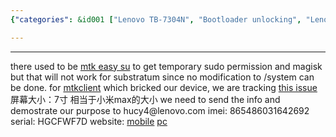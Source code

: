 ```yaml
---
{"categories": &id001 ["Lenovo TB-7304N", "Bootloader unlocking", "Lenovo support", "IMEI number", "Serial number", "Xiaomi Max", "Relevant websites"], "category": "Unlocking Bootloader", "date": "2022-09-27 16:09:16", "description": "This article discusses the challenges of unlocking the bootloader on a Lenovo TB-7304N device and offers guidance on contacting Lenovo for support. The device has a 7-inch screen similar to the Xiaomi Max, and it includes an IMEI number (865486031642692) and serial number (HGCFWF7D). Additionally, it provides links to helpful websites for more information.", "tags": *id001, "title": "lenovo tb-7304n  unlock bootloader"}

---
```


------
there used to be [mtk easy su](https://github.com/JunioJsv/mtk-easy-su) to get temporary sudo permission and magisk but that will not work for substratum since no modification to /system can be done.
for [mtkclient](https://github.com/bkerler/mtkclient) which bricked our device, we are tracking [this issue](https://github.com/bkerler/mtkclient/issues/494)
屏幕大小：7寸 相当于小米max的大小
we need to send the info and demostrate our purpose to hucy4@lenovo.com
imei:
865486031642692
serial:
HGCFWF7D
website:
[mobile](https://m.zui.com/iunlock)
[pc](https://www.zui.com/iunlock)

